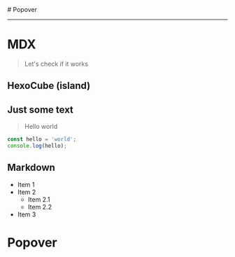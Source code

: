 
<Head>
  <title>MDX</title>
  <meta name="description" content="HexoCube" />
</Head>

<Page className="prose relative flex p-2 mx-auto max-w-screen-lg">
  # Popover

  <PopoverShowcase />

  -----

  # MDX
  > Let's check if it works

  ## HexoCube (island)

  <HexoCube width={500} height={500} title="HexoCube Island" play />


  ## Just some text

  > Hello world

  ```typescript
  const hello = 'world';
  console.log(hello);
  ```

  ## Markdown
  - Item 1
  - Item 2
    - Item 2.1
    - Item 2.2
  - Item 3

  # Popover




</Page>
